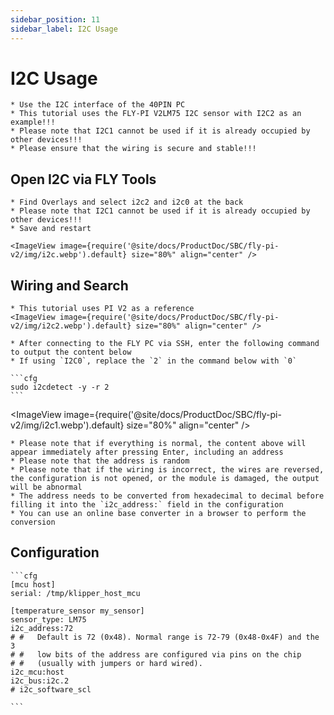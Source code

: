 ```yaml
---
sidebar_position: 11
sidebar_label: I2C Usage
---
```







# I2C Usage

    * Use the I2C interface of the 40PIN PC
    * This tutorial uses the FLY-PI V2LM75 I2C sensor with I2C2 as an example!!!
    * Please note that I2C1 cannot be used if it is already occupied by other devices!!!
    * Please ensure that the wiring is secure and stable!!!

## Open I2C via FLY Tools

    * Find Overlays and select i2c2 and i2c0 at the back
    * Please note that I2C1 cannot be used if it is already occupied by other devices!!!
    * Save and restart

    <ImageView image={require('@site/docs/ProductDoc/SBC/fly-pi-v2/img/i2c.webp').default} size="80%" align="center" />

## Wiring and Search
    * This tutorial uses PI V2 as a reference
    <ImageView image={require('@site/docs/ProductDoc/SBC/fly-pi-v2/img/i2c2.webp').default} size="80%" align="center" />

    * After connecting to the FLY PC via SSH, enter the following command to output the content below
    * If using `I2C0`, replace the `2` in the command below with `0`

    ```cfg
    sudo i2cdetect -y -r 2
    ```

<ImageView image={require('@site/docs/ProductDoc/SBC/fly-pi-v2/img/i2c1.webp').default} size="80%" align="center" />

    * Please note that if everything is normal, the content above will appear immediately after pressing Enter, including an address
    * Please note that the address is random
    * Please note that if the wiring is incorrect, the wires are reversed, the configuration is not opened, or the module is damaged, the output will be abnormal
    * The address needs to be converted from hexadecimal to decimal before filling it into the `i2c_address:` field in the configuration
    * You can use an online base converter in a browser to perform the conversion

## Configuration

    ```cfg
    [mcu host]
    serial: /tmp/klipper_host_mcu

    [temperature_sensor my_sensor]
    sensor_type: LM75
    i2c_address:72
    # #   Default is 72 (0x48). Normal range is 72-79 (0x48-0x4F) and the 3
    # #   low bits of the address are configured via pins on the chip
    # #   (usually with jumpers or hard wired).
    i2c_mcu:host
    i2c_bus:i2c.2
    # i2c_software_scl

    ```